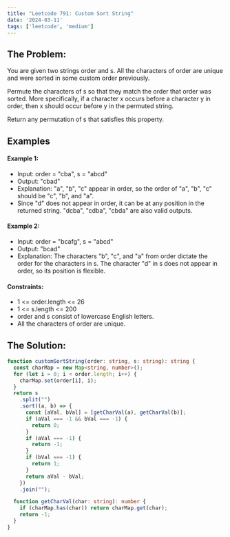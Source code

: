```yaml
---
title: "Leetcode 791: Custom Sort String"
date: '2024-03-11'
tags: ['leetcode', 'medium']
---
```


## The Problem:
You are given two strings order and s. All the characters of order are unique and were sorted in some custom order previously.

Permute the characters of s so that they match the order that order was sorted. More specifically, if a character x occurs before a character y in order, then x should occur before y in the permuted string.

Return any permutation of s that satisfies this property.

## Examples
#### Example 1:
- Input:  order = "cba", s = "abcd" 
- Output:  "cbad" 
- Explanation: "a", "b", "c" appear in order, so the order of "a", "b", "c" should be "c", "b", and "a".
- Since "d" does not appear in order, it can be at any position in the returned string. "dcba", "cdba", "cbda" are also valid outputs.
#### Example 2:
- Input:  order = "bcafg", s = "abcd" 
- Output:  "bcad" 
- Explanation: The characters "b", "c", and "a" from order dictate the order for the characters in s. The character "d" in s does not appear in order, so its position is flexible.
#### Constraints:
- 1 \<= order.length \<= 26
- 1 \<= s.length \<= 200
- order and s consist of lowercase English letters.
- All the characters of order are unique.

## The Solution:

```ts
function customSortString(order: string, s: string): string {
  const charMap = new Map<string, number>();
  for (let i = 0; i < order.length; i++) {
    charMap.set(order[i], i);
  }
  return s
    .split("")
    .sort((a, b) => {
      const [aVal, bVal] = [getCharVal(a), getCharVal(b)];
      if (aVal === -1 && bVal === -1) {
        return 0;
      }
      if (aVal === -1) {
        return -1;
      }
      if (bVal === -1) {
        return 1;
      }
      return aVal - bVal;
    })
    .join("");

  function getCharVal(char: string): number {
    if (charMap.has(char)) return charMap.get(char);
    return -1;
  }
}
```

